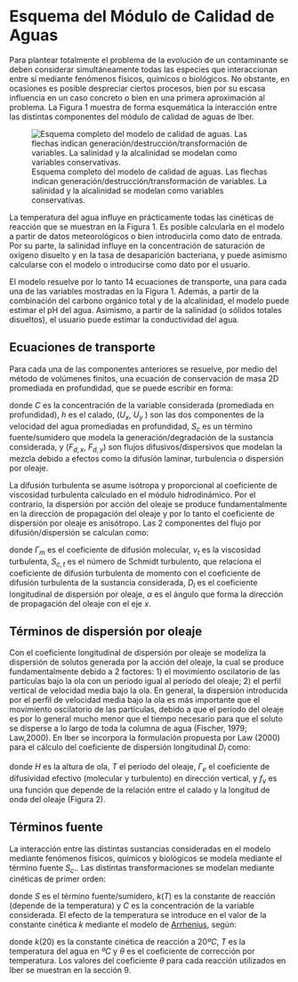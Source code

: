 # Esquema del Módulo de Calidad de Aguas

Para plantear totalmente el problema de la evolución de un contaminante se deben considerar simultáneamente todas las especies que interaccionan entre sí mediante fenómenos físicos, químicos o biológicos. No obstante, en ocasiones es posible despreciar ciertos procesos, bien por su escasa influencia en un caso concreto o bien en una primera aproximación al problema. La Figura 1 muestra de forma esquemática la interacción entre las distintas componentes del módulo de calidad de aguas de Iber.


![Esquema completo del modelo de calidad de aguas. Las flechas indican generación/destrucción/transformación de variables. La salinidad y la alcalinidad se modelan como variables conservativas.](images/modelo_conceptual_Iber.png)


La temperatura del agua influye en prácticamente todas las cinéticas de reacción que se muestran en la Figura 1. Es posible calcularla en el modelo a partir de datos meteorológicos o bien introducirla como dato de entrada. Por su parte, la salinidad influye en la concentración de saturación de oxígeno disuelto y en la tasa de desaparición bacteriana, y puede asimismo calcularse con el modelo o introducirse como dato por el usuario.

El modelo resuelve por lo tanto 14 ecuaciones de transporte, una para cada una de las variables mostradas en la Figura 1. Además, a partir de la combinación del carbono orgánico total y de la alcalinidad, el modelo puede estimar el pH del agua. Asimismo, a partir de la salinidad (o sólidos totales disueltos), el usuario puede estimar la conductividad del agua.


## Ecuaciones de transporte

Para cada una de las componentes anteriores se resuelve, por medio del método de volúmenes finitos, una ecuación de conservación de masa 2D promediada en profundidad, que se puede escribir en forma:

\begin{equation} 
  \frac{\partial}{\partial t}(hC) + \frac{\partial}{\partial x}(hU_xC) +      \frac{\partial}{\partial Y}(hU_yC)
= \frac{\partial F_{d,x} }{\partial x}+ \frac{\partial F_{d,x}}{\partial x}+ S_ch
  (\#eq:transporte)
\end{equation} 





donde $C$ es la concentración de la variable considerada (promediada en profundidad), $h$ es el calado, ($U_x$, $U_y$ ) son las dos componentes de la velocidad del agua promediadas en profundidad, $S_c$ es un término fuente/sumidero que modela la generación/degradación de la sustancia considerada, y ($F_{d,x}$, $F_{d,y}$) son flujos difusivos/dispersivos que modelan la mezcla debido a efectos como la difusión laminar, turbulencia o dispersión por oleaje.

La difusión turbulenta se asume isótropa y proporcional al coeficiente de viscosidad turbulenta calculado en el módulo hidrodinámico. Por el contrario, la dispersión por acción del oleaje se produce fundamentalmente en la dirección de propagación del oleaje y por lo tanto el coeficiente de dispersión por oleaje es anisótropo. Las 2 componentes del flujo por difusión/dispersión se calculan como:


\begin{equation} 
  F_{d,x}= h(\Gamma_m + \frac{\nu_t}{S_{c,t}}) \frac{\partial C}{\partial x} +              hD_{xx}\frac{\partial C}{\partial x} + hD_{xy}\frac{\partial C}{\partial y}
 (\#eq:Fdx)
\end{equation} 

\begin{equation}

F_{d,y}= h(\Gamma_m + \frac{\nu_t}{S_{c,t}}) \frac{\partial C}{\partial y} + hD_{yx}\frac{\partial C}{\partial x} + hD_{yy}\frac{\partial C}{\partial y}
 (\#eq:Fdy)
\end{equation} 

\begin{equation}
D_{xx}=D_l \cdot cos^2\alpha
(\#eq:Dxx)
\end{equation}

\begin{equation}
D_{xy}= D_{yx}=D_l \cdot cos^2\alpha \cdot sin\alpha

(\#eq:Dxy)
\end{equation}

\begin{equation}
D_{yy}=D_l \cdot sin^2\alpha
(\#eq:Dyy)
\end{equation}




donde $\Gamma_m$ es el coeficiente de difusión molecular, $\nu_t$ es la viscosidad turbulenta, $S_{c,t}$ es el número de Schmidt turbulento, que relaciona el coeficiente de difusión turbulenta de momento con el coeficiente de difusión turbulenta de la sustancia considerada, $D_{l}$ es el coeficiente longitudinal de dispersión por oleaje, $\alpha$ es el ángulo que forma la dirección de propagación del oleaje con el eje $x$.


## Términos de dispersión por oleaje


Con el coeficiente longitudinal de dispersión por oleaje se modeliza la dispersión de solutos generada por la acción del oleaje, la cual se produce fundamentalmente debido a 2 factores: 1) el movimiento oscilatorio de las partículas bajo la ola con un período igual al período del oleaje; 2) el perfil vertical de velocidad media bajo la ola. En general, la dispersión introducida por el perfil de velocidad media bajo la ola es más importante que el movimiento oscilatorio de las partículas, debido a que el período del oleaje es por lo general mucho menor que el tiempo necesario para que el soluto se disperse a lo largo de toda la columna de agua (Fischer, 1979; Law,2000).
En Iber se incorpora la formulación propuesta por Law (2000) para el cálculo del coeficiente de dispersión
longitudinal $D_l$ como:


\begin{equation}
D_l= \frac{H^4}{T^2\Gamma_2}f_v\Gamma_e = \Gamma_m+ \frac{\nu_t}{S_c}
(\#eq:Dl)
\end{equation}


\begin{equation}
\Gamma_e = \Gamma_m+ \frac{\nu_t}{S_c}
(\#eq:Gammae)
\end{equation}


donde $H$ es la altura de ola, $T$ el período del oleaje, $\Gamma_e$ el coeficiente de difusividad efectivo (molecular y turbulento) en dirección vertical, y $f_v$ es una función que depende de la relación entre el calado y la longitud de onda del oleaje (Figura 2).


## Términos fuente


La interacción entre las distintas sustancias consideradas en el modelo mediante fenómenos físicos, químicos y biológicos se modela mediante el término fuente $S_c$.. Las distintas transformaciones se modelan mediante cinéticas de primer orden:


\begin{equation}
S_c =k(T) \cdot C
(\#eq:Sc)
\end{equation}

donde $S$ es el término fuente/sumidero, $k(T)$ es la constante de reacción (depende de la temperatura) y $C$ es la concentración de la variable considerada. El efecto de la temperatura se introduce en el valor de la constante cinética $k$ mediante el modelo de [Arrhenius](https://es.wikipedia.org/wiki/Ecuaci%C3%B3n_de_Arrhenius), según:

\begin{equation}

k(T) = k(20)\cdot \theta^{(T-20)}
(\#eq:arrhenius)
\end{equation}

donde $k(20)$ es la constante cinética de reacción a $20ºC$, $T$ es la temperatura del agua en $ºC$ y $\theta$ es el coeficiente de corrección por temperatura. Los valores del coeficiente $\theta$ para cada reacción utilizados en Iber se muestran en la sección 9.

